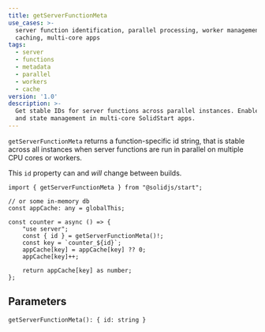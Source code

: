 ```yaml
---
title: getServerFunctionMeta
use_cases: >-
  server function identification, parallel processing, worker management,
  caching, multi-core apps
tags:
  - server
  - functions
  - metadata
  - parallel
  - workers
  - cache
version: '1.0'
description: >-
  Get stable IDs for server functions across parallel instances. Enable caching
  and state management in multi-core SolidStart apps.
---
```


`getServerFunctionMeta` returns a function-specific id string, that is stable across all instances when server functions are run in parallel on multiple CPU cores or workers.

This `id` property can and _will_ change between builds.

```tsx
import { getServerFunctionMeta } from "@solidjs/start";

// or some in-memory db
const appCache: any = globalThis;

const counter = async () => {
	"use server";
	const { id } = getServerFunctionMeta()!;
	const key = `counter_${id}`;
	appCache[key] = appCache[key] ?? 0;
	appCache[key]++;

	return appCache[key] as number;
};
```

## Parameters

`getServerFunctionMeta(): { id: string }`
